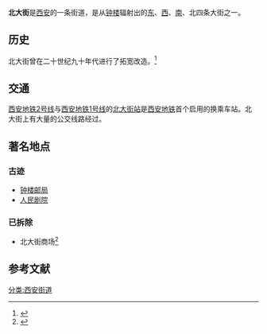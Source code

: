 {{Infobox China Road
|中文道路名称= 北大街
|道路名称拼音= Bei Dajie
|道路方向= NS
|路牌类型= Xi'an
|图片= 
|图片说明= 西大街
|道路属性= 主干道
|道路总长度= 1.7
|规划总长度=
|已通车长度=
|车速限制=
|行车线数量=
|所在地区= [[莲湖区|莲湖区]]
|起点= [[西安钟楼|钟楼]]
|终点= [[安远门|安远门]]
}}
'''北大街'''是[[西安|西安]]的一条街道，是从[[西安钟楼|钟楼]]辐射出的[[东大街_(西安)|东]]、[[西大街_(西安)|西]]、[[南大街_(西安)|南]]、北四条大街之一。

==历史==
北大街曾在二十世纪九十年代进行了拓宽改造。<ref>{{Cite web|url=http://www.sn.xinhuanet.com/2004-04/02/content_1908225.htm|title=保护西安古城历史风貌的回顾与得失|author=|date=2004-04-02|publisher=新华网陕西频道|language=zh-hans|accessdate=2014年4月25日|quote=|deadurl=yes|archiveurl=https://web.archive.org/web/20150924103005/http://www.sn.xinhuanet.com/2004-04/02/content_1908225.htm|archivedate=2015年9月24日}}</ref>
==交通==
[[西安地铁2号线|西安地铁2号线]]与[[西安地铁1号线|西安地铁1号线]]的[[北大街站|北大街站]]是[[西安地铁|西安地铁]]首个启用的换乘车站。北大街上有大量的公交线路经过。

==著名地点==
===古迹===
*[[钟楼邮局|钟楼邮局]]
*[[人民剧院|人民剧院]]
===已拆除===
*北大街商场<ref>{{Cite web |url= http://news.hsw.cn/system/2008/02/29/005836916.shtml |title= 北大街商场拆除完毕 原区域将做为规划绿地(图) |author=  |date= 2008-02-29 |publisher= 华商网 |language= zh-hans |accessdate= 2014年4月25日 |quote=  |archive-date= 2014-04-26 |archive-url= https://web.archive.org/web/20140426202234/http://news.hsw.cn/system/2008/02/29/005836916.shtml |dead-url= no }}</ref>

==参考文献==
{{reflist}}

[[分类:西安街道|分类:西安街道]]